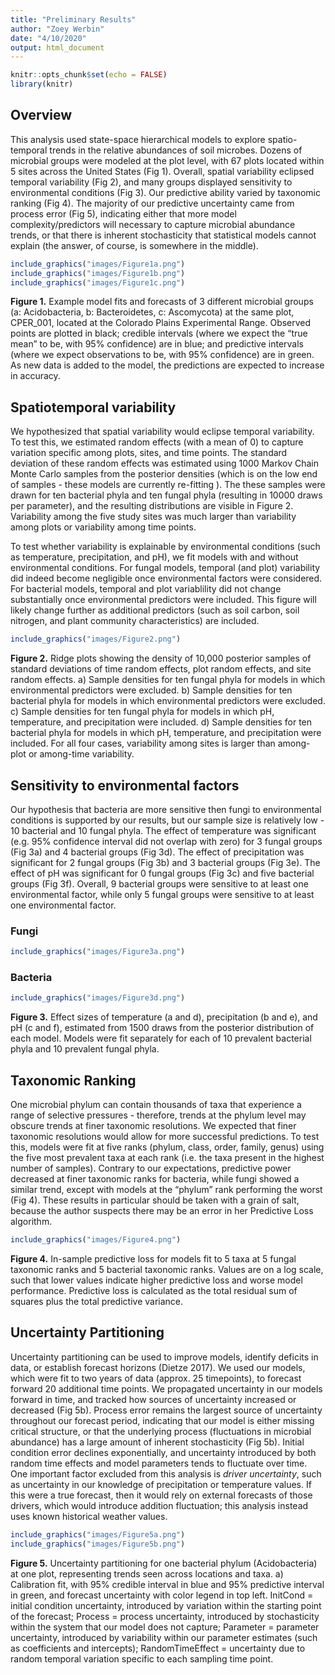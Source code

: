 ```yaml
---
title: "Preliminary Results"
author: "Zoey Werbin"
date: "4/10/2020"
output: html_document
---
```


```r
knitr::opts_chunk$set(echo = FALSE)
library(knitr)
```

## Overview

This analysis used state-space hierarchical models to explore spatio-temporal trends in the relative abundances of soil microbes. Dozens of microbial groups were modeled at the plot level, with 67 plots located within 5 sites across the United States (Fig 1). Overall, spatial variability eclipsed temporal variability (Fig 2), and many groups displayed sensitivity to environmental conditions (Fig 3). Our predictive ability varied by taxonomic ranking (Fig 4). The majority of our predictive uncertainty came from process error (Fig 5), indicating either that more model complexity/predictors will necessary to capture microbial abundance trends, or that there is inherent stochasticity that statistical models cannot explain (the answer, of course, is somewhere in the middle).

```r
include_graphics("images/Figure1a.png")
include_graphics("images/Figure1b.png")
include_graphics("images/Figure1c.png")
```

**Figure 1.** Example model fits and forecasts of 3 different microbial groups (a: Acidobacteria, b: Bacteroidetes, c: Ascomycota) at the same plot, CPER_001, located at the Colorado Plains Experimental Range. Observed points are plotted in black; credible intervals (where we expect the "true mean" to be, with 95% confidence) are in blue; and predictive intervals (where we expect observations to be, with 95% confidence) are in green. As new data is added to the model, the predictions are expected to increase in accuracy.

## Spatiotemporal variability

We hypothesized that spatial variability would eclipse temporal variability. To test this, we estimated random effects (with a mean of 0) to capture variation specific among plots, sites, and time points. The standard deviation of these random effects was estimated using 1000 Markov Chain Monte Carlo samples from the posterior densities (which is on the low end of samples - these models are currently re-fitting ). The these samples were drawn for ten bacterial phyla and ten fungal phyla (resulting in 10000 draws per parameter), and the resulting distributions are visible in Figure 2. Variability among the five study sites was much larger than variability among plots or variability among time points. 

To test whether variability is explainable by environmental conditions (such as temperature, precipitation, and pH), we fit models with and without environmental conditions. For fungal models, temporal (and plot) variability did indeed become negligible once environmental factors were considered. For bacterial models, temporal and plot variablility did not change substantially once environmental predictors were included. This figure will likely change further as additional predictors (such as soil carbon, soil nitrogen, and plant community characteristics) are included.


```r
include_graphics("images/Figure2.png")
```

**Figure 2.** Ridge plots showing the density of 10,000 posterior samples of standard deviations of time random effects, plot random effects, and site random effects. a) Sample densities for ten fungal phyla for models in which environmental predictors were excluded. b) Sample densities for ten bacterial phyla for models in which environmental predictors were excluded. c) Sample densities for ten fungal phyla for models in which pH, temperature, and precipitation were included. d) Sample densities for ten bacterial phyla for models in which pH, temperature, and precipitation were included. For all four cases, variability among sites is larger than among-plot or among-time variability.

## Sensitivity to environmental factors

Our hypothesis that bacteria are more sensitive then fungi to environmental conditions is supported by our results, but our sample size is relatively low - 10 bacterial and 10 fungal phyla. The effect of temperature was significant (e.g. 95% confidence interval did not overlap with zero) for 3 fungal groups (Fig 3a) and 4 bacterial groups (Fig 3d). The effect of precipitation was significant for 2 fungal groups (Fig 3b) and 3 bacterial groups (Fig 3e). The effect of pH was significant for 0 fungal groups (Fig 3c) and five bacterial groups (Fig 3f). Overall, 9 bacterial groups were sensitive to at least one environmental factor, while only 5 fungal groups were sensitive to at least one environmental factor. 

### Fungi
```r
include_graphics("images/Figure3a.png")
```

### Bacteria
```r
include_graphics("images/Figure3d.png")
```

**Figure 3.** Effect sizes of temperature (a and d), precipitation (b and e), and pH (c and f), estimated from 1500 draws from the posterior distribution of each model. Models were fit separately for each of 10 prevalent bacterial phyla and 10 prevalent fungal phyla.


## Taxonomic Ranking

One microbial phylum can contain thousands of taxa that experience a range of selective pressures - therefore, trends at the phylum level may obscure trends at finer taxonomic resolutions. We expected that finer taxonomic resolutions would allow for more successful predictions. To test this, models were fit at five ranks (phylum, class, order, family, genus) using the five most prevalent taxa at each rank (i.e. the taxa present in the highest number of samples). Contrary to our expectations, predictive power decreased at finer taxonomic ranks for bacteria, while fungi showed a similar trend, except with models at the "phylum" rank performing the worst (Fig 4). These results in particular should be taken with a grain of salt, because the author suspects there may be an error in her Predictive Loss algorithm.

```r
include_graphics("images/Figure4.png")
```
**Figure 4.** In-sample predictive loss for models fit to 5 taxa at 5 fungal taxonomic ranks and 5 bacterial taxonomic ranks. Values are on a log scale, such that lower values indicate higher predictive loss and worse model performance. Predictive loss is calculated as the total residual sum of squares plus the total predictive variance.

## Uncertainty Partitioning

Uncertainty partitioning can be used to improve models, identify deficits in data, or establish forecast horizons (Dietze 2017). We used our models, which were fit to two years of data (approx. 25 timepoints), to forecast forward 20 additional time points. We propagated uncertainty in our models forward in time, and tracked how sources of uncertainty increased or decreased (Fig 5b). Process error remains the largest source of uncertainty throughout our forecast period, indicating that our model is either missing critical structure, or that the underlying process (fluctuations in microbial abundance) has a large amount of inherent stochasticity (Fig 5b). Initial condition error declines exponentially, and uncertainty introduced by both random time effects and model parameters tends to fluctuate over time. One important factor excluded from this analysis is *driver uncertainty*, such as uncertainty in our knowledge of precipitation or temperature values. If this were a true forecast, then it would rely on external forecasts of those drivers, which would introduce addition fluctuation; this analysis instead uses known historical weather values.

```r
include_graphics("images/Figure5a.png")
include_graphics("images/Figure5b.png")
```

**Figure 5.** Uncertainty partitioning for one bacterial phylum (Acidobacteria) at one plot, representing trends seen across locations and taxa. a) Calibration fit, with 95% credible interval in blue and 95% predictive interval in green, and forecast uncertainty with color legend in top left. InitCond = initial condition uncertainty, introduced by variation within the starting point of the forecast; Process = process uncertainty, introduced by stochasticity within the system that our model does not capture; Parameter = parameter uncertainty, introduced by variability within our parameter estimates (such as coefficients and intercepts); RandomTimeEffect = uncertainty due to random temporal variation specific to each sampling time point. 


